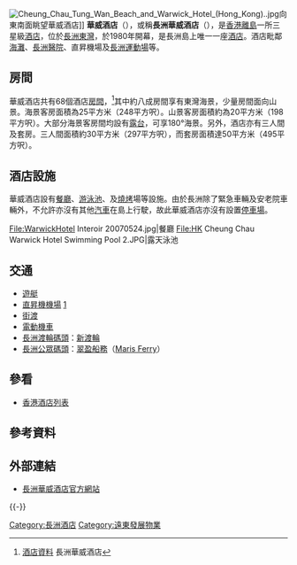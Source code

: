 {{Infobox hotel
| hotel_name =Warwick Hotel Cheung Chau<br>長洲華威酒店
| logo               = [[File:WARWICK_HK_LOGO.gif|200px]]
| image              = [[File:Warwick_Hotel_Cheung_Chau_1.jpg|250px]]
| caption            =
| location           = {{HK}}[[長洲_(香港)|長洲]][[東灣_(長洲)|東灣]]
| coordinates        =
| opening_date       = 1980年
| stars              = [[三星級|三星級]]
| number_of_restaurants =
| number_of_rooms    = 68間
| number_of_suites   = 
| operator           = [[遠東發展|遠東發展]]
| owner              = [[遠東酒店|遠東酒店]]
| floor_area         =
| floors             =
| website            =[http://www.warwickhotel.com.hk 長洲華威酒店網頁]
| footnotes          =
}}

[[File:Cheung_Chau_Tung_Wan_Beach_and_Warwick_Hotel_(Hong_Kong)..jpg|thumb]]向東南面眺望華威酒店]]
'''華威酒店'''（{{lang-en|Warwick Hotel}}），或稱'''長洲華威酒店'''（{{lang|en|Warwick Hotel Cheung Chau}}），是[[香港離島|香港離島]]一所三星級[[酒店|酒店]]，位於[[長洲_(香港)|長洲]][[東灣_(長洲)|東灣]]，於1980年開幕，是長洲島上唯一一座[[酒店|酒店]]。酒店毗鄰[[海灘|海灘]]、[[長洲醫院|長洲醫院]]、直昇機場及[[長洲運動場|長洲運動場]]等。

==房間==
華威酒店共有68個酒店[[房間|房間]]，<ref>[http://www.warwickhotel.com.hk/b5_info.htm 酒店資料] {{webarchive|url=https://web.archive.org/web/20111110193106/http://www.warwickhotel.com.hk/b5_info.htm |date=2011-11-10 }}長洲華威酒店</ref>其中約八成房間享有東灣海景，少量房間面向山景。海景客房面積為25平方米（248平方呎）。山景客房面積約為20平方米（198平方呎）。大部分海景客房間均設有[[露台|露台]]，可享180°海景。另外，酒店亦有三人間及套房。三人間面積約30平方米（297平方呎），而套房面積達50平方米（495平方呎）。

==酒店設施==
華威酒店設有[[餐廳|餐廳]]、[[游泳池|游泳池]]、及[[燒烤|燒烤]]場等設施。由於長洲除了緊急車輛及安老院車輛外，不允許亦沒有其他[[汽車|汽車]]在島上行駛，故此華威酒店亦沒有設置[[停車場|停車場]]。

<gallery>
File:WarwickHotel Interoir 20070524.jpg|餐廳
File:HK Cheung Chau Warwick Hotel Swimming Pool 2.JPG|露天泳池
</gallery>

==交通==
*[[遊艇|遊艇]]
*[[直昇機|直昇機]][[機場|機場]] [http://www.centamap.com/gc/centamaplocation.aspx?x=821455&y=807691&sx=821455.08823&sy=807691.06265&z=2&lg=b5]
*[[街渡|街渡]]
*[[電動機車|電動機車]]
*[[長洲渡輪碼頭|長洲渡輪碼頭]]：[[新世界第一渡輪|新渡輪]]
*[[長洲公眾碼頭|長洲公眾碼頭]]：[[翠盈船務|翠盈船務]]（[[Maris_Ferry|Maris Ferry]]）

==參看==
* [[香港酒店列表|香港酒店列表]]

==參考資料==
{{reflist}}

==外部連結==
{{commonscat|Warwick Hotel Cheung Chau}}
*[http://www.warwickhotel.com.hk 長洲華威酒店官方網站]

{{-}}
{{遠東發展}}

[[Category:長洲酒店|Category:長洲酒店]]
[[Category:遠東發展物業|Category:遠東發展物業]]